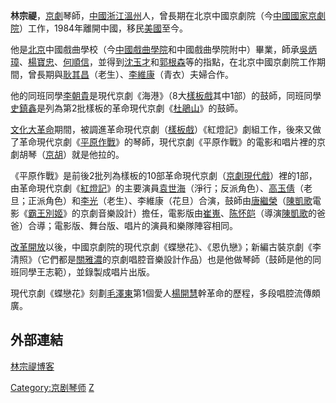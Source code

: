 '''林宗禔'''，[[京劇|京劇]]琴師，[[中國|中國]][[浙江|浙江]][[溫州|溫州]]人，曾長期在北京中國京劇院（今[[中國國家京劇院|中國國家京劇院]]）工作，1984年離開中國，移民[[美國|美國]]至今。

他是[[北京|北京]]中國戲曲學校（今[[中國戲曲學院|中國戲曲學院]]和中國戲曲學院附中）畢業，師承[[吳炳璋|吳炳璋]]、[[楊寶忠|楊寶忠]]、[[何順信|何順信]]，並得到[[沈玉才|沈玉才]]和[[郭根森|郭根森]]等的指點，在北京中國京劇院工作期間，曾長期與[[耿其昌|耿其昌]]（老生）、[[李維康|李維康]]（青衣）夫婦合作。

他的同班同學[[李朝貴_(京劇鼓師)|李朝貴]]是現代京劇《海港》（8大[[樣板戲|樣板戲]]其中1部）的鼓師，同班同學[[史鎮鑫|史鎮鑫]]是列為第2批樣板的革命現代京劇《[[杜鵑山|杜鵑山]]》的鼓師。

[[文化大革命|文化大革命]]期間，被調進革命現代京劇（[[樣板戲|樣板戲]]）《紅燈記》劇組工作，後來又做了革命現代京劇《[[平原作戰|平原作戰]]》的琴師，現代京劇《平原作戰》的電影和唱片裡的京劇胡琴（[[京胡|京胡]]）就是他拉的。

《平原作戰》是前後2批列為樣板的10部革命現代京劇（[[京劇現代戲|京劇現代戲]]）裡的1部，由革命現代京劇《[[紅燈記|紅燈記]]》的主要演員[[袁世海|袁世海]]（淨行；反派角色）、[[高玉倩|高玉倩]]（老旦；正派角色）和[[李光|李光]]（老生）、李維康（花旦）合演，鼓師由[[唐繼榮|唐繼榮]]（[[陳凱歌|陳凱歌]]電影《[[霸王別姬|霸王別姬]]》的京劇音樂設計）擔任，電影版由[[崔嵬|崔嵬]]、[[陈怀皑|陈怀皑]]（導演[[陳凱歌|陳凱歌]]的爸爸）合導；電影版、舞台版、唱片的演員和樂隊陣容相同。

[[改革開放|改革開放]]以後，中國京劇院的現代京劇《蝶戀花》、《恩仇戀》；新編古裝京劇《李清照》（它們都是[[關雅濃|關雅濃]]的京劇唱腔音樂設計作品）也是他做琴師（鼓師是他的同班同學王志範），並錄製成唱片出版。

現代京劇《蝶戀花》刻劃[[毛澤東|毛澤東]]第1個愛人[[楊開慧|楊開慧]]幹革命的歷程，多段唱腔流傳頗廣。

==外部連結==
[http://blog.sina.com.cn/linzongti 林宗禔博客] {{Wayback|url=http://blog.sina.com.cn/linzongti |date=20190521220641 }}

[[Category:京剧琴师|Category:京剧琴师]]
[[Category:林姓|Z]]